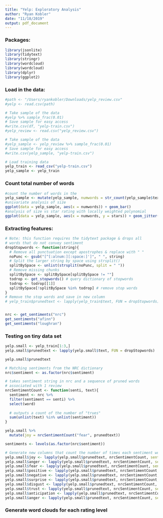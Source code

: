 ```yaml
---
title: "Yelp: Exploratory Analysis"
author: "Ryan Kobler"
date: "11/18/2019"
output: pdf_document
---
```

### Packages:
```r
library(jsonlite)
library(tidytext)
library(stringr)
library(wordcloud)
library(wordcloud)
library(dplyr)
library(ggplot2)
```

### Load in the data:
```r
#path <- "/Users/ryankobler/Downloads/yelp_review.csv"
#yelp <- read.csv(path)

# Take sample of the data
#yelp %>% sample_frac(0.01)
# Save sample for easy access
#write.csv(df, "yelp-train.csv")
#yelp_review <- read.csv("yelp_review.csv")

# Take sample of the data
#yelp_sample <- yelp_review %>% sample_frac(0.01)
# Save sample for easy access
#write.csv(yelp_sample, "yelp-train.csv")

# Load training data
yelp_train <- read_csv("yelp-train.csv")
yelp_sample <- yelp_train
```

### Count total number of words
```r
#count the number of words in the
yelp_sample <- mutate(yelp_sample, numwords = str_count(yelp_sample$text, " "))
#univariate analysis of size
ggplot(data = yelp_sample, aes(x = numwords)) + geom_bar()
#analysis of size vs star rating with locally weighted polynomial
ggplot(data = yelp_sample, aes(x = numwords, y = stars)) + geom_jitter(size = 0.25) + geom_smooth()

```

### Extracting features:
```r
# Note: this function requires the tidytext package & drops all
# words that do not convey sentiment
dropStopwords <- function(string){
  # Remove all punctuation except apostrophes & replace with " "
  noPunc <- gsub("[^[:alnum:][:space:]']", " ", string) 
  # Split the larger string by space using strsplit()
  splitBySpace <- unlist(strsplit(noPunc, split = " "))
  # Remove missing chunks
  splitBySpace <- splitBySpace[splitBySpace != ""]
  todrop <- get_stopwords() # query dictionary of stopwords
  todrop <- todrop[[1]]
  splitBySpace[!splitBySpace %in% todrop] # remove stop words
}
# Remove the stop words and save in new column
# yelp_train$prunedtext <- lapply(yelp_train$text, FUN = dropStopwords)


nrc <- get_sentiments("nrc")
get_sentiments("afinn")
get_sentiments("loughran")

```


### Testing on tiny data set
```r
yelp.small <- yelp_train[1:3,]
yelp.small$prunedtext <- lapply(yelp.small$text, FUN = dropStopwords)

yelp.small$prunedtext

# Matching sentiments from the NRC dictionary
nrc$sentiment <- as.factor(nrc$sentiment)

# takes sentiment string in nrc and a sequence of pruned words
# associated with 1 review
nrcSentimentCount <- function(senti, text){
  sentiment <- nrc %>% 
  filter(sentiment == senti) %>%
  select(word)
  
  # outputs a count of the number of "trues"
  sum(unlist(text) %in% unlist(sentiment))
}

yelp.small %>% 
  mutate(joy = nrcSentimentCount("fear", prunedtext))

sentiments <- levels(as.factor(nrc$sentiment))

# Generate new columns that count the number of times each sentiment word appears
yelp.small$joy <- lapply(yelp.small$prunedtext, nrcSentimentCount, senti = "joy")
yelp.small$anger <- lapply(yelp.small$prunedtext, nrcSentimentCount, senti = "anger")
yelp.small$fear <- lapply(yelp.small$prunedtext, nrcSentimentCount, senti = "fear")
yelp.small$positive <- lapply(yelp.small$prunedtext, nrcSentimentCount, senti = "positive")
yelp.small$negative <- lapply(yelp.small$prunedtext, nrcSentimentCount, senti = "negative")
yelp.small$surprise <- lapply(yelp.small$prunedtext, nrcSentimentCount, senti = "surprise")
yelp.small$disgust <- lapply(yelp.small$prunedtext, nrcSentimentCount, senti = "disgust")
yelp.small$trust <- lapply(yelp.small$prunedtext, nrcSentimentCount, senti = "trust")
yelp.small$anticipation <- lapply(yelp.small$prunedtext, nrcSentimentCount, senti = "anticipation")
yelp.small$anger <- lapply(yelp.small$prunedtext, nrcSentimentCount, senti = "anger")
```


### Generate word clouds for each rating level

```r


```


